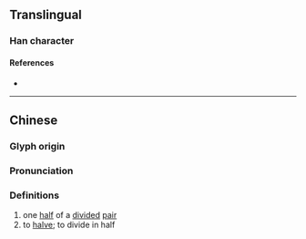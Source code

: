 {{character info}}
==Translingual==

===Han character===
{{Han char|rn=91|rad=片|as=05|sn=9|four=29250|canj=LLFQ,LNFQ|ids=⿰片半}}

====References====
* {{Han ref|kx=0693.150|dkj=19829|dj=1106.120|hdz=32016.030|uh=7249|ud=29257|bh=CFB8|bd=53176}}

----

==Chinese==
{{zh-forms}}

===Glyph origin===
{{Han etym}}

===Pronunciation===
{{zh-pron
|m=pàn
|c=pun3
|mc=y
|oc=y
|cat=
}}

===Definitions===
{{zh-hanzi}}

# one [[half]] of a [[divide]]d [[pair]]
# to [[halve]]; to divide in half